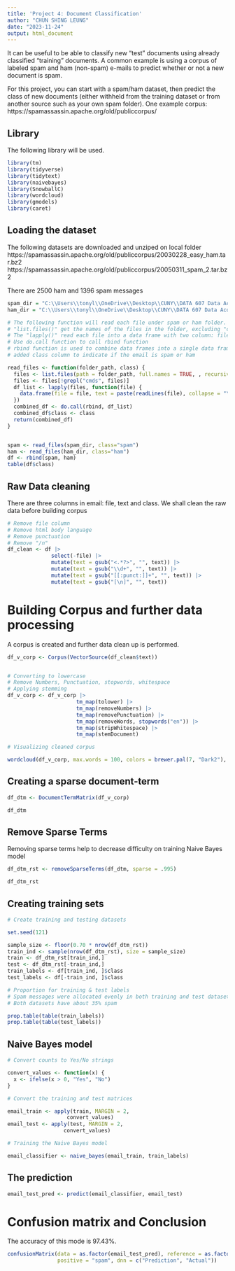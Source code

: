 ---
title: 'Project 4: Document Classification'
author: "CHUN SHING LEUNG"
date: "2023-11-24"
output: html_document
---

It can be useful to be able to classify new "test" documents using already classified "training" documents.  A common example is using a corpus of labeled spam and ham (non-spam) e-mails to predict whether or not a new document is spam.


For this project, you can start with a spam/ham dataset, then predict the class of new documents (either withheld from the training dataset or from another source such as your own spam folder).   One example corpus:   https://spamassassin.apache.org/old/publiccorpus/

## Library

The following library will be used.

```{r warning=FALSE, message=FALSE}
library(tm)
library(tidyverse)
library(tidytext)
library(naivebayes)
library(SnowballC)
library(wordcloud)
library(gmodels)
library(caret) 
```

## Loading the dataset

The following datasets are downloaded and unziped on local folder
https://spamassassin.apache.org/old/publiccorpus/20030228_easy_ham.tar.bz2
https://spamassassin.apache.org/old/publiccorpus/20050311_spam_2.tar.bz2

There are 2500 ham and 1396 spam messages

```{r warning=FALSE, message=FALSE}
spam_dir = "C:\\Users\\tonyl\\OneDrive\\Desktop\\CUNY\\DATA 607 Data Acquisition & Management\\Project 4\\Spamham\\spam_2\\spam_2"
ham_dir = "C:\\Users\\tonyl\\OneDrive\\Desktop\\CUNY\\DATA 607 Data Acquisition & Management\\Project 4\\Spamham\\easy_ham\\easy_ham"

# The following function will read each file under spam or ham folder.
# "list.files()" get the names of the files in the folder, excluding "cmds" 
# The "lapply()" read each file into a data frame with two column: file and text.
# Use do.call function to call rbind function
# rbind function is used to combine data frames into a single data frame
# added class column to indicate if the email is spam or ham

read_files <- function(folder_path, class) {
  files <- list.files(path = folder_path, full.names = TRUE, , recursive = TRUE)
  files <- files[!grepl("cmds", files)]
  df_list <- lapply(files, function(file) {
    data.frame(file = file, text = paste(readLines(file), collapse = "\n"))
  })
  combined_df <- do.call(rbind, df_list)
  combined_df$class <- class
  return(combined_df)
}


spam <- read_files(spam_dir, class="spam")
ham <- read_files(ham_dir, class="ham") 
df <- rbind(spam, ham)
table(df$class)

```

## Raw Data cleaning

There are three columns in email: file, text and class.
We shall clean the raw data before building corpus

```{r warning=FALSE, message=FALSE}

# Remove file column
# Remove html body language
# Remove punctuation
# Remove "/n"
df_clean <- df |>
              select(-file) |> 
              mutate(text = gsub("<.*?>", "", text)) |> 
              mutate(text = gsub("\\d+", "", text)) |>
              mutate(text = gsub("[[:punct:]]+", "", text)) |> 
              mutate(text = gsub("[\n]", "", text))


```

# Building Corpus and further data processing

A corpus is created and further data clean up is performed.

```{r warning=FALSE, message=FALSE}

df_v_corp <- Corpus(VectorSource(df_clean$text))


# Converting to lowercase
# Remove Numbers, Punctuation, stopwords, whitespace
# Applying stemming
df_v_corp <- df_v_corp |>
                      tm_map(tolower) |>
                      tm_map(removeNumbers) |>                        
                      tm_map(removePunctuation) |>                    
                      tm_map(removeWords, stopwords("en")) |>         
                      tm_map(stripWhitespace) |>                    
                      tm_map(stemDocument)


```

```{r warning=FALSE, message=FALSE}
# Visualizing cleaned corpus

wordcloud(df_v_corp, max.words = 100, colors = brewer.pal(7, "Dark2"), random.order = FALSE)

```

## Creating a sparse document-term 

```{r warning=FALSE, message=FALSE}

df_dtm <- DocumentTermMatrix(df_v_corp)

df_dtm

```
## Remove Sparse Terms

Removing sparse terms help to decrease difficulty on training Naive Bayes model 

```{r warning=FALSE, message=FALSE}

df_dtm_rst <- removeSparseTerms(df_dtm, sparse = .995)

df_dtm_rst

```

## Creating training sets

```{r warning=FALSE, message=FALSE}

# Create training and testing datasets

set.seed(121)

sample_size <- floor(0.70 * nrow(df_dtm_rst))
train_ind <- sample(nrow(df_dtm_rst), size = sample_size)
train <- df_dtm_rst[train_ind,]
test <- df_dtm_rst[-train_ind,]
train_labels <- df[train_ind, ]$class
test_labels <- df[-train_ind, ]$class

# Proportion for training & test labels
# Spam messages were allocated evenly in both training and test datasets.
# Both datasets have about 35% spam

prop.table(table(train_labels))
prop.table(table(test_labels))


```
## Naive Bayes model

```{r warning=FALSE, message=FALSE}

# Convert counts to Yes/No strings

convert_values <- function(x) {
  x <- ifelse(x > 0, "Yes", "No")
}

# Convert the training and test matrices

email_train <- apply(train, MARGIN = 2,
                   convert_values)
email_test <- apply(test, MARGIN = 2,
                  convert_values)

# Training the Naive Bayes model

email_classifier <- naive_bayes(email_train, train_labels)

```

## The prediction

```{r warning=FALSE, message=FALSE}

email_test_pred <- predict(email_classifier, email_test)

```


# Confusion matrix and Conclusion

The accuracy of this mode is 97.43%. 

```{r warning=FALSE, message=FALSE}
confusionMatrix(data = as.factor(email_test_pred), reference = as.factor(test_labels),
                positive = "spam", dnn = c("Prediction", "Actual"))

```
